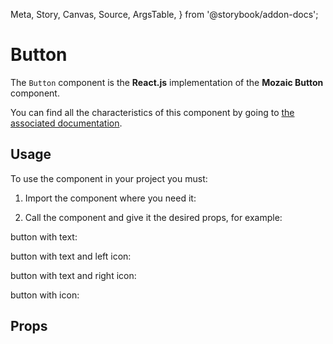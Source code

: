   Meta,
  Story,
  Canvas,
  Source,
  ArgsTable,
} from '@storybook/addon-docs';

<Meta title="Components/Button" component={Button} argTypes={argTypes} />

# Button

The `Button` component is the **React.js** implementation of the **Mozaic Button** component.

You can find all the characteristics of this component by going to [the associated documentation](https://mozaic.adeo.cloud/Components/Buttons/).

## Usage

To use the component in your project you must:

1. Import the component where you need it:

<Source
  language="javascript"
  code="import { Button, IconButton } from '@mozaic-ds/react';"
/>

2. Call the component and give it the desired props, for example:

button with text:

<Canvas withSource="open">
  <Story story={Text} />
</Canvas>

button with text and left icon:

<Canvas withSource="open">
  <Story story={WithLeftIcon} />
</Canvas>

button with text and right icon:

<Canvas withSource="open">
  <Story story={WithRightIcon} />
</Canvas>

button with icon:

<Canvas withSource="open">
  <Story story={IconOnly} />
</Canvas>

## Props

<ArgsTable of={Button} />
